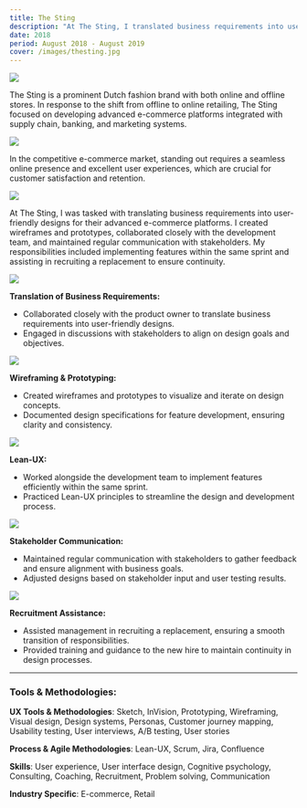 ```yaml
---
title: The Sting
description: "At The Sting, I translated business requirements into user-friendly designs for their e-commerce platforms. I created wireframes, collaborated with developers, communicated with stakeholders, implemented features, and assisted in recruiting a replacement for continuity."
date: 2018
period: August 2018 - August 2019
cover: /images/thesting.jpg
---
```

<img src="/images/thesting-1.jpg" />

The Sting is a prominent Dutch fashion brand with both online and offline stores. In response to the shift from offline to online retailing, The Sting focused on developing advanced e-commerce platforms integrated with supply chain, banking, and marketing systems. 

<img src="/images/thesting-2.jpg" />

In the competitive e-commerce market, standing out requires a seamless online presence and excellent user experiences, which are crucial for customer satisfaction and retention.

<img src="/images/thesting-3.jpg" />

At The Sting, I was tasked with translating business requirements into user-friendly designs for their advanced e-commerce platforms. I created wireframes and prototypes, collaborated closely with the development team, and maintained regular communication with stakeholders. My responsibilities included implementing features within the same sprint and assisting in recruiting a replacement to ensure continuity.

<img src="/images/thesting-4.jpg" />

**Translation of Business Requirements:**
- Collaborated closely with the product owner to translate business requirements into user-friendly designs.
- Engaged in discussions with stakeholders to align on design goals and objectives.

<img src="/images/thesting-5.jpg" />

**Wireframing & Prototyping:**
- Created wireframes and prototypes to visualize and iterate on design concepts.
- Documented design specifications for feature development, ensuring clarity and consistency.

<img src="/images/thesting-6.jpg" />

**Lean-UX:**
- Worked alongside the development team to implement features efficiently within the same sprint.
- Practiced Lean-UX principles to streamline the design and development process.

<img src="/images/thesting-7.jpg" />

**Stakeholder Communication:**
- Maintained regular communication with stakeholders to gather feedback and ensure alignment with business goals.
- Adjusted designs based on stakeholder input and user testing results.

<img src="/images/thesting-8.jpg" />

**Recruitment Assistance:**
- Assisted management in recruiting a replacement, ensuring a smooth transition of responsibilities.
- Provided training and guidance to the new hire to maintain continuity in design processes.

<hr />

### **Tools & Methodologies:**

**UX Tools & Methodologies**: 
Sketch, InVision, Prototyping, Wireframing, Visual design, Design systems, Personas, Customer journey mapping, Usability testing, User interviews, A/B testing, User stories

**Process & Agile Methodologies**: 
Lean-UX, Scrum, Jira, Confluence

**Skills**: 
User experience, User interface design, Cognitive psychology, Consulting, Coaching, Recruitment, Problem solving, Communication

**Industry Specific**: 
E-commerce, Retail